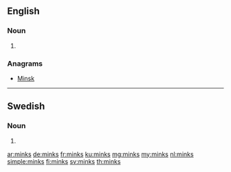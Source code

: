 ==English==

===Noun===
{{head|en|noun plural form}}

# {{plural of|mink|lang=en}}

===Anagrams===
* [[Minsk#English|Minsk]]

----

==Swedish==

===Noun===
{{head|sv|noun form}}

# {{sv-noun-form-indef-gen|mink}}

[[ar:minks]]
[[de:minks]]
[[fr:minks]]
[[ku:minks]]
[[mg:minks]]
[[my:minks]]
[[nl:minks]]
[[simple:minks]]
[[fi:minks]]
[[sv:minks]]
[[th:minks]]